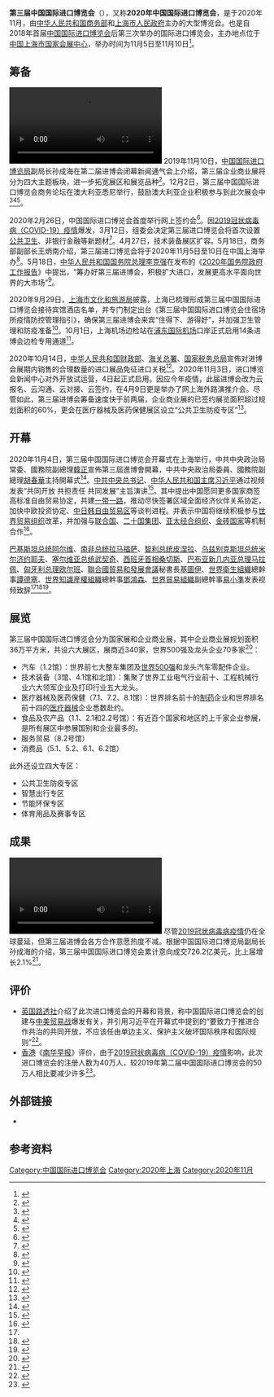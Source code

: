 {{NoteTA
|G1=IT
|G2=ME
}}
'''第三届中国国际进口博览会'''（{{lang-en|The 3rd China International Import Expo}}），又称'''2020年中国国际进口博览会'''，是于2020年11月，由[[中华人民共和国商务部|中华人民共和国商务部]]和[[上海市人民政府|上海市人民政府]]主办的大型博览会。也是自2018年首届[[中国国际进口博览会|中国国际进口博览会]]后第三次举办的国际进口博览会，主办地点位于[[中华人民共和国|中国]][[上海市|上海市]][[国家会展中心_(上海)|国家会展中心]]，举办时间为11月5日至11月10日<ref>{{cite news|author=赵方圆|title=第三届进博会将于11月5日至10日在上海举办|url=http://finance.people.com.cn/n1/2020/0519/c1004-31714377.html|accessdate=2020-05-22|work=广州日报|date=2020-05-19|archive-date=2020-11-06|archive-url=https://web.archive.org/web/20201106160121/http://finance.people.com.cn/n1/2020/0519/c1004-31714377.html|dead-url=no}}</ref>。

==筹备 ==
[[File:2020年7月26日_进博会将设“公共卫生防疫专区”_汇聚全球防疫新品.webm|2020年7月26日 进博会将设“公共卫生防疫专区” 汇聚全球防疫新品]]
2019年11月10日，[[中国国际进口博览会|中国国际进口博览局]]副局长孙成海在第二届进博会闭幕新闻通气会上介绍，第三届企业商业展将分为四大主题板块，进一步拓宽展区和展览品种<ref>{{Cite web|title=孙成海：230余企业已报名第三届进博会企业展 世界500强和行业龙头超80家|url=https://finance.sina.com.cn/roll/2019-11-10/doc-iicezzrr8513917.shtml|accessdate=2020-11-05|date=2019-11-10|last=中国证券网|work=新浪网}}</ref>。12月2日，第三届中国国际进口博览会商务论坛在澳大利亚悉尼举行，鼓励澳大利亚企业积极参与到此次展会中<ref>{{Cite web|title=第三届进博会商务论坛在悉尼举行-新华网|url=http://www.xinhuanet.com/2019-12/02/c_1125299760.htm|accessdate=2020-11-05|work=新华网|archive-date=2021-01-17|archive-url=https://web.archive.org/web/20210117061528/http://www.xinhuanet.com/2019-12/02/c_1125299760.htm|dead-url=no}}</ref><ref>{{Cite journal|title=第三届中国国际进口博览会澳大利亚推介会成功举办|author=|journal=起重运输机械|location=北京市|publisher=北京起重运输机械研究所|issue=21|year=2019|page=13|issn=1001-0785}}</ref><ref>{{Cite journal|title=第三届中国国际进口博览会澳大利亚推介会成功举办|author=|journal=中国经贸|issue=23|year=2019|page=11-14}}</ref>。

2020年2月26日，中国国际进口博览会首度举行网上签约会<ref>{{Cite journal|title=第三届进口博览会首度“云签约” 米其林等一批世界500强和龙头企业首次报名参展|author=李知矫|journal=中国会展|issue=5|year=2020|page=14|issn=1674-3598}}</ref>。因[[2019冠状病毒病疫情|2019冠状病毒病（COVID-19）疫情]]爆发，3月12日，组委会决定第三届进口博览会将首次设置[[公共卫生|公共卫生]]、非银行金融等新题材<ref>{{Cite journal|title=第三届进博会将首推公共卫生题材 开启“边招展、边对接”模式|author=|journal=中国商界|location=北京市|publisher=中国商报社|issue=4|year=2020|page=33|issn=1006-7833}}</ref>。4月27日，技术装备展区扩容。5月18日，商务部副部长王炳南介绍，第三届进口博览会将于2020年11月5日至10日在中国上海举办<ref>{{Cite journal|title=进博会“越办越好”|author1=李前|author2=李璐|journal=进出口经理人|location=北京市|publisher=机械工业信息研究院|issue=6|year=2020|page=74-75|issn=1673-6532}}</ref>。5月18日，[[中华人民共和国国务院总理|中华人民共和国国务院总理]][[李克强|李克强]]在发布的《[[2020年中华人民共和国国务院政府工作报告|2020年国务院政府工作报告]]》中提出，“筹办好第三届进博会，积极扩大进口，发展更高水平面向世界的大市场”<ref>{{Cite web|title=（现场实录）政府工作报告|url=http://www.xinhuanet.com/politics/2020lh/2020-05/22/c_1126018545.htm|accessdate=2020-11-05|editor=雷东瑞|work=新华网|archive-date=2020-10-25|archive-url=https://web.archive.org/web/20201025054310/http://www.xinhuanet.com/politics/2020lh/2020-05/22/c_1126018545.htm|dead-url=no}}</ref>。

2020年9月29日，[[上海市文化和旅游局|上海市文化和旅游局]]披露，上海已梳理形成第三届中国国际进口博览会接待宾馆酒店名单，并专门制定出台《第三届中国国际进口博览会住宿场所疫情防控管理指引》，确保第三届进博会来宾“住得下、游得好”，并加强卫生管理和防疫准备<ref>{{Cite web|title=上海梳理千余家酒店保障第三届进博会 专门制定出台防疫指引|url=http://www.xinhuanet.com/fortune/2020-09/29/c_1126559950.htm|accessdate=2020-11-05|work=新华网|archive-date=2020-10-07|archive-url=https://web.archive.org/web/20201007183340/http://www.xinhuanet.com/fortune/2020-09/29/c_1126559950.htm|dead-url=no}}</ref>。10月1日，上海机场边检站在[[上海浦东国际机场|浦东国际机场]]口岸正式启用14条进博会边检专用通道<ref>{{Cite web|title=上海浦东国际机场口岸正式启用14条进博会边检专用通道-中新网|url=http://www.chinanews.com/sh/2020/10-01/9305006.shtml|accessdate=2020-11-05|work=中新网|archive-date=2020-10-01|archive-url=https://web.archive.org/web/20201001211832/http://www.chinanews.com/sh/2020/10-01/9305006.shtml|dead-url=no}}</ref>。

2020年10月14日，[[中华人民共和国财政部|中华人民共和国财政部]]、[[中华人民共和国海关总署|海关总署]]、[[国家税务总局|国家税务总局]]宣佈对进博会展期内销售的合理数量的进口展品免征进口关税<ref>{{Cite web|title=三部门：对进博会展期内销售的合理数量的进口展品免征进口关税|url=https://finance.sina.com.cn/china/gncj/2020-10-14/doc-iiznctkc5509923.shtml|accessdate=2020-11-06|date=2020-10-14|editor=薛永玮|work=财政部网站|via=新浪财经|archive-date=2020-11-04|archive-url=https://web.archive.org/web/20201104190916/https://finance.sina.com.cn/china/gncj/2020-10-14/doc-iiznctkc5509923.shtml|dead-url=no}}</ref>。2020年11月3日，进口博览会新闻中心对外开放试运营，4日起正式启用。因应今年疫情，此届进博会改为云报名、云沟通、云对接、云签约，在4月9日更是举办了网上海外路演推介会。尽管如此，第三届进博会筹备速度快于前两届，企业商业展的已签约展览面积超过规划面积的60%，更会在医疗器械及医药保健展区设立“公共卫生防疫专区”<ref>{{Cite web|title=更新、更快、更优——第三届进博会的三大“关键词”|url=http://www.xinhuanet.com/fortune/2020-04/18/c_1125874755.htm|accessdate=2020-11-05|work=新华网|archive-date=2020-08-07|archive-url=https://web.archive.org/web/20200807014736/http://www.xinhuanet.com/fortune/2020-04/18/c_1125874755.htm|dead-url=no}}</ref>。

== 开幕  ==
2020年11月4日，第三届中国国际进口博览会开幕式在上海举行，中共中央政治局常委、國務院副總理[[韓正|韓正]]宣佈第三屆進博會開幕，中共中央政治局委員、國務院副總理[[胡春華|胡春華]]主持開幕式<ref name="韓正">{{cite news|title=韓正出席第三屆中國國際進口博覽會開幕式|url=http://big5.xinhuanet.com/gate/big5/www.xinhuanet.com/politics/2020-11/05/c_1126702981.htm|work=新華網|date=2020-11-05|accessdate=2020-11-06|archive-date=2020-11-08|archive-url=https://web.archive.org/web/20201108092449/http://big5.xinhuanet.com/gate/big5/www.xinhuanet.com/politics/2020-11/05/c_1126702981.htm|dead-url=no}}</ref>。[[中国共产党中央委员会总书记|中共中央总书记]]、[[中华人民共和国主席|中华人民共和国主席]][[习近平|习近平]]通过视频发表“共同开放 共担责任 共同发展”主旨演讲<ref>{{Cite web|title=共同开放 共担责任 共同发展——解读习近平主席第三届中国国际进口博览会开幕式主旨演讲|url=http://www.xinhuanet.com/world/2020-11/05/c_1126698821.htm|accessdate=2020-11-05|work=新华网|archive-date=2021-04-10|archive-url=https://web.archive.org/web/20210410023853/http://www.xinhuanet.com/world/2020-11/05/c_1126698821.htm|dead-url=no}}</ref>。其中提出中国愿同更多国家商签高标准自由贸易协定，共建[[一带一路|一带一路]]，推动尽快签署区域全面经济伙伴关系协定，加快中欧投资协定、[[中日韩自由贸易区|中日韩自由贸易区]]等谈判进程。并表示中国将继续积极参与[[世界贸易组织|世界贸易组织]]改革，并加强与[[联合国|联合国]]、[[二十国集团|二十国集团]]、[[亚太经合组织|亚太经合组织]]、[[金砖国家|金砖国家]]等机制合作<ref>{{Cite news|title=习近平称未来10年中国累计进口有望超22万亿美元 将构建更加开放的双循环|url=https://de.reuters.com/article/china-xi-import-expo-speech-1105-idCNKBS27K2YN|newspaper=Reuters|date=2020-11-04|accessdate=2020-11-05|author=Reuters Staff}}{{Dead link}}</ref>。

[[巴基斯坦总统|巴基斯坦总统]][[阿里夫·艾維|阿尔维]]、[[南非总统|南非总统]][[西里尔·拉马福萨|拉马福萨]]、[[智利总统|智利总统]][[塞巴斯蒂安·皮涅拉|皮涅拉]]、[[乌兹别克斯坦总统|乌兹别克斯坦总统]][[米尔济约耶夫|米尔济约耶夫]]、[[塞尔维亚总统|塞尔维亚总统]][[武契奇|武契奇]]、[[西班牙首相|西班牙首相]][[佩德羅·桑切斯|桑切斯]]、[[巴布亚新几内亚总理|巴布亚新几内亚总理]][[詹姆斯·马拉佩|马拉佩]]、[[匈牙利总理|匈牙利总理]][[欧尔班·维克托|欧尔班]]、[[聯合國貿易和發展會議|聯合國貿易和發展會議]]秘書長[[基圖伊|基圖伊]]、[[世界衛生組織|世界衛生組織]]總幹事[[譚德塞|譚德塞]]、[[世界知識産權組織|世界知識産權組織]]總幹事[[鄧鴻森|鄧鴻森]]、[[世界貿易組織|世界貿易組織]]副總幹事[[易小準|易小準]]发表视频致辞<ref name="韓正" /><ref>{{cite web|title=巴基斯坦总统阿尔维等外国领导人将以视频方式出席第三届中国国际进口博览会开幕式|url=https://www.fmprc.gov.cn/web/wjdt_674879/wsrc_674883/t1829223.shtml|accessdate=2020-11-04|website=[[中华人民共和国外交部|中华人民共和国外交部]]}}</ref><ref>{{Cite web|title=分享市场机遇 推动全球复苏——多国领导人高度评价中国克服疫情挑战举办进博会|url=http://www.xinhuanet.com/world/2020-11/04/c_1126698778.htm|accessdate=2020-11-05|work=新华网|archive-date=2021-04-10|archive-url=https://web.archive.org/web/20210410023813/http://www.xinhuanet.com/world/2020-11/04/c_1126698778.htm|dead-url=no}}</ref>。

== 展览 ==
第三届中国国际进口博览会分为国家展和企业商业展，其中企业商业展规划面积36万平方米，共设六大展区，展商近340家，世界500强及龙头企业70多家<ref>{{Cite web|title=第三届进博会展馆展位图今日公布—中国国际进口博览会|url=https://www.ciie.org/zbh/bqgffb/20201027/23427.html|accessdate=2020-11-05|work=www.ciie.org|archive-date=2020-11-10|archive-url=https://web.archive.org/web/20201110225516/https://www.ciie.org/zbh/bqgffb/20201027/23427.html|dead-url=no}}</ref>：
*汽车（1.2馆）：世界前七大整车集团及[[世界500强|世界500强]]和龙头汽车零配件企业。
*技术装备（3馆、4.1馆和北馆）：集聚了世界工业电气行业前十、工程机械行业六大领军企业及打印行业五大龙头。
*医疗器械及医药保健（7.1、7.2、8.1馆）：世界排名前十的[[制药工程|制药]]企业和世界排名前十四的[[医疗器械|医疗器械]]企业悉数赴约。
*食品及农产品（1.1、2.1和2.2号馆）：有近百个国家和地区的上千家企业参展，是所有展区中参展国别和企业最多的。
*服务贸易（8.2号馆）
*消费品（5.1、5.2、6.1、6.2馆）

此外还设立四大专区：
*公共卫生防疫专区
*智慧出行专区
*节能环保专区
*体育用品及赛事专区

==成果==
[[File:2020年11月10日_第三届进博会闭幕：累计意向成交726.2亿美元_增长2.1%.webm|2020年11月10日 第三届进博会闭幕：累计意向成交726.2亿美元 增长2.1%]]
尽管[[2019冠状病毒病疫情|2019冠状病毒病疫情]]仍在全球蔓延，但第三届进博会各方合作意愿热度不减。根据中国国际进口博览局副局长孙成海的介绍，第三届中国国际进口博览会累计意向成交726.2亿美元，比上届增长2.1%<ref>{{cite news |title=第三届进博会累计意向成交726.2亿美元 比上届增长2.1% |url=https://finance.sina.com.cn/china/2020-11-11/doc-iiznezxs1204109.shtml |accessdate=2020-11-11 |work=新浪财经综合 |date=2020-11-11 |archive-date=2020-11-11 |archive-url=https://web.archive.org/web/20201111085235/https://finance.sina.com.cn/china/2020-11-11/doc-iiznezxs1204109.shtml |dead-url=no }}</ref>。

== 评价 ==
*[[英国|英国]][[路透社|路透社]]介绍了此次进口博览会的开幕和背景，称中国国际进口博览会的创建与[[中美贸易战|中美贸易战]]爆发有关，并引用习近平在开幕式中提到的“要致力于推进合作共治的共同开放，不应该任由单边主义、保护主义破坏国际秩序和国际规则”<ref>{{Cite news|title=Chinese President Xi pledges to import more as pandemic shakes global economy|url=https://uk.reuters.com/article/us-china-trade-expo-idUSKBN27K1UZ|newspaper=Reuters|date=2020-11-04|accessdate=2020-11-05|language=en|first=Brenda Goh, Winni|last=Zhou}}</ref>。
*[[香港|香港]]《[[南华早报|南华早报]]》评价，由于[[2019冠状病毒病疫情|2019冠状病毒病（COVID-19）疫情]]影响，此次进口博览会的注册人数为40万人，较2019年第二届中国国际进口博览会的50万人相比要减少许多<ref>{{Cite web|title=China pushes on with Shanghai international import expo as pandemic rages on|url=https://www.scmp.com/economy/article/3108089/chinas-international-import-expo-shanghai-set-smaller-numbers-pandemic|accessdate=2020-11-05|date=2020-11-03|work=South China Morning Post|language=en|archive-date=2021-01-02|archive-url=https://web.archive.org/web/20210102053935/https://www.scmp.com/economy/article/3108089/chinas-international-import-expo-shanghai-set-smaller-numbers-pandemic|dead-url=no}}</ref>。

== 外部链接 ==
* {{官方网站|url=https://www.ciie.org/zbh/bqgffb/ }}

{{s-start}}
{{s-bef|before=[[第二届中国国际进口博览会|第二届]]<br>2019年11月}}
{{s-ttl|title=中国国际进口博览会|years=第三届<br>2020年11月}}
{{s-aft|after=[[第四届中国国际进口博览会|第四届]]<br>2021年11月}}
{{s-end}}

== 参考资料 ==
{{reflist|3}}

[[Category:中国国际进口博览会|Category:中国国际进口博览会]]
[[Category:2020年上海|Category:2020年上海]]
[[Category:2020年11月|Category:2020年11月]]
